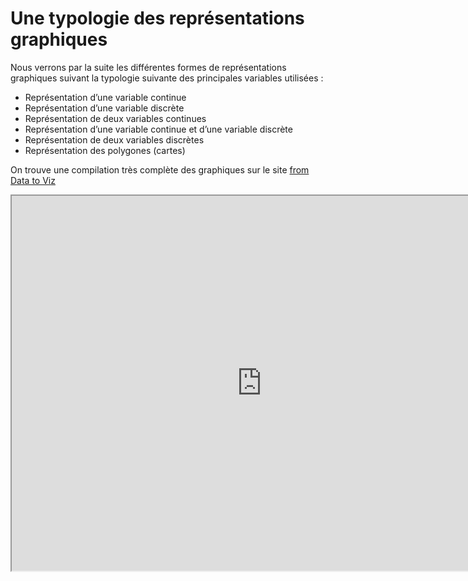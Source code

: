 # Une typologie des représentations graphiques

<style>
#wrap { width: 600px; height: 390px; padding: 0; overflow: hidden; }
#frame { width: 800px; height: 520px; border: 1px solid black; }
#frame { zoom: 0.50; -moz-transform: scale(0.50); -moz-transform-origin: 0 0; }
</style>

Nous verrons par la suite les différentes formes de représentations graphiques suivant la typologie suivante des principales variables utilisées :

- Représentation d'une variable continue
- Représentation d'une variable discrète
- Représentation de deux variables continues
- Représentation d'une variable continue et d'une variable discrète
- Représentation de deux variables discrètes
- Représentation des polygones (cartes)

On trouve une compilation très complète des graphiques sur le site [from Data to Viz](https://www.data-to-viz.com/)

<iframe scrolling= "yes" width = "800" height = "600" allowfullscreen="TRUE" src="https://www.data-to-viz.com/">
